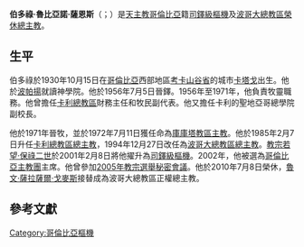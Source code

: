 {{Blpunsourced|time=2020-01-03T16:29:55+00:00}}
{{西班牙語姓名|魯比亞諾|薩恩斯}}
{{Infobox Christian leader
| type             = cardinal
| honorific-prefix =
| name = 伯多祿·魯比亞諾·薩恩斯<br />Pedro Rubiano Sáenz
| honorific-suffix = 
| title = [[天主教波哥大總教區|天主教波哥大總教區榮休總主教]]
| image = Pedro Rubiano.jpg
| caption =
| province =
| diocese = 波哥大
| see = 
| enthroned = 1994年12月27日
| ended = 2010年7月8日
| predecessor = [[Mario_Revollo_Bravo|Mario Revollo Bravo]]
| successor = [[魯文·薩拉薩爾·戈麥斯|魯文·薩拉薩爾·戈麥斯]]
| ordination = 1956年7月5日
| ordained_by = 
| consecration = 1972年7月11日
| consecrated_by = 
| cardinal      = 2001年2月8日
| created_cardinal_by = 
| rank          = [[樞機|司鐸級樞機]]
| previous_post = {{unbulleted list|[[天主教庫庫塔教區|庫庫塔教區主教]]（1971年－1983年）|[[天主教卡利總教區|卡利總教區總主教]]（1985年－1994年）}}
| other_post    =
| birth_name    =
| birth_date    = {{birth date and age|1932|9|13}}
| birth_place   = [[哥倫比亞|哥倫比亞]][[卡塔戈_(考卡山谷省)|卡塔戈]]
| death_date    =
| death_place   =
| buried        =
| nationality   = 哥倫比亞
| religion      = [[天主教|天主教]]
| residence     =
| coat_of_arms  = Escudo Pedro Rubiano Saenz.svg
}}
'''伯多祿·魯比亞諾·薩恩斯'''（{{lang-es|Pedro Rubiano Sáenz}}；{{bd|1932年|9月13日|catIdx=Pedro Rubiano Sáenz}}）是[[天主教|天主教]][[哥倫比亞|哥倫比亞]]籍[[樞機|司鐸級樞機]]及[[天主教波哥大總教區|波哥大總教區榮休總主教]]。

==生平==
伯多祿於1930年10月15日在[[哥倫比亞|哥倫比亞]]西部地區[[考卡山谷省|考卡山谷省]]的城市[[卡塔戈_(考卡山谷省)|卡塔戈]]出生。他於[[波帕揚|波帕揚]]就讀神學院。他於1956年7月5日晉鐸。1956年至1971年，他負責牧靈職務。他曾擔任[[天主教卡利總教區|卡利總教區]]財務主任和牧民副代表。他又擔任卡利的聖地亞哥總學院副校長。

他於1971年晉牧，並於1972年7月11日獲任命為[[天主教庫庫塔教區|庫庫塔教區主教]]。他於1985年2月7日升任[[天主教卡利總教區|卡利總教區總主教]]，1994年12月27日改任為[[天主教波哥大總教區|波哥大總教區總主教]]。[[教宗若望·保祿二世|教宗若望·保祿二世]]於2001年2月8日將他擢升為[[樞機|司鐸級樞機]]。2002年，他被選為[[哥倫比亞主教團|哥倫比亞主教團]]主席。他曾參加[[2005年教宗選舉秘密會議|2005年教宗選舉秘密會議]]。他於2010年7月8日榮休，[[魯文·薩拉薩爾·戈麥斯|魯文·薩拉薩爾·戈麥斯]]接替成為波哥大總教區正權總主教。

==參考文獻==
{{reflist}}

{{樞機團}}
[[Category:哥倫比亞樞機|Category:哥倫比亞樞機]]